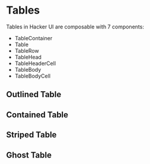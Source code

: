
# Tables

Tables in Hacker UI are composable with 7 components:

- TableContainer
- Table
- TableRow
- TableHead
- TableHeaderCell
- TableBody
- TableBodyCell

## Outlined Table
<TableExample />

## Contained Table
<ContainedTableExample />

## Striped Table
<StripedTableExample />

## Ghost Table
<GhostTableExample />